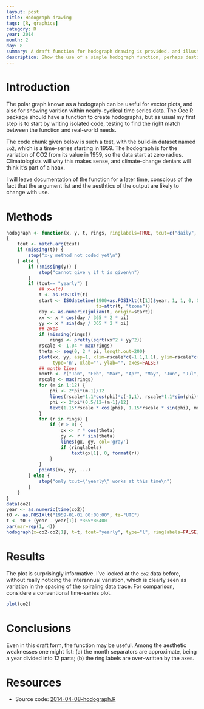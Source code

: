 ```yaml
---
layout: post
title: Hodograph drawing
tags: [R, graphics]
category: R
year: 2014
month: 2
day: 8
summary: A draft function for hodograph drawing is provided, and illustrated with the co2 dataset.  A variant of this function is likely to appear soon in the Oce R package.
description: Show the use of a simple hodograph function, perhaps destined for the Oce package.
---
```


# Introduction

The polar graph known as a hodograph can be useful for vector plots, and also for showing varition within nearly-cyclical time series data.  The Oce R package should have a function to create hodographs, but as usual my first step is to start by writing isolated code, testing to find the right match between the function and real-world needs.

The code chunk given below is such a test, with the build-in dataset named ``co2``, which is a time-series starting in 1959.  The hodograph is for the variation of CO2 from its value in 1959, so the data start at zero radius.  Climatologists will why this makes sense, and climate-change deniars will think it's part of a hoax.

I will leave documentation of the function for a later time, conscious of the fact that the argument list and the aesthtics of the output are likely to change with use.


# Methods

```r
hodograph <- function(x, y, t, rings, ringlabels=TRUE, tcut=c("daily", "yearly"), ...)
{
    tcut <- match.arg(tcut)
    if (missing(t)) {
        stop("x-y method not coded yet\n")
    } else {
        if (!missing(y)) {
            stop("cannot give y if t is given\n")
        }
        if (tcut== "yearly") {
            ## x=x(t)
            t <- as.POSIXlt(t)
            start <- ISOdatetime(1900+as.POSIXlt(t[1])$year, 1, 1, 0, 0, 0,
                                 tz=attr(t, "tzone"))
            day <- as.numeric(julian(t, origin=start))
            xx <- x * cos(day / 365 * 2 * pi)
            yy <- x * sin(day / 365 * 2 * pi)
            ## axes
            if (missing(rings))
                rings <- pretty(sqrt(xx^2 + yy^2))
            rscale <- 1.04 * max(rings)
            theta <- seq(0, 2 * pi, length.out=200)
            plot(xx, yy, asp=1, xlim=rscale*c(-1.1,1.1), ylim=rscale*c(-1.1, 1.1),
                 type='n', xlab="", ylab="", axes=FALSE)
            ## month lines
            month <- c("Jan", "Feb", "Mar", "Apr", "May", "Jun", "Jul", "Aug", "Sep", "Oct", "Nov", "Dec")
            rscale <- max(rings)
            for (m in 1:12) {
                phi <- 2*pi*(m-1)/12
                lines(rscale*1.1*cos(phi)*c(-1,1), rscale*1.1*sin(phi)*c(-1,1), col='gray')
                phi <- 2*pi*(0.5/12+(m-1)/12)
                text(1.15*rscale * cos(phi), 1.15*rscale * sin(phi), month[m]) 
            }
            for (r in rings) {
                if (r > 0) {
                    gx <- r * cos(theta)
                    gy <- r * sin(theta)
                    lines(gx, gy, col='gray')
                    if (ringlabels)
                        text(gx[1], 0, format(r))
                }
            }
            points(xx, yy, ...)
        } else {
            stop("only tcut=\"yearly\" works at this time\n")
        }
    }
}
data(co2)
year <- as.numeric(time(co2))
t0 <- as.POSIXlt("1959-01-01 00:00:00", tz="UTC")
t <- t0 + (year - year[1]) *365*86400
par(mar=rep(1, 4))
hodograph(x=co2-co2[1], t=t, tcut="yearly", type="l", ringlabels=FALSE)
```

# Results

The plot is surprisingly informative.  I've looked at the ``co2`` data before, without really noticing the interannual variation, which is clearly seen as variation in the spacing of the spiraling data trace.  For comparison, considere a conventional time-series plot.

```r
plot(co2)
```

# Conclusions

Even in this draft form, the function may be useful.  Among the aesthetic weaknesses one might list: (a) the month separators are approximate, being a year divided into 12 parts; (b) the ring labels are over-written by the axes.

# Resources

* Source code: [2014-04-08-hodograph.R]({{ site.url }}/assets/2014-02-08-hodograph.R)
